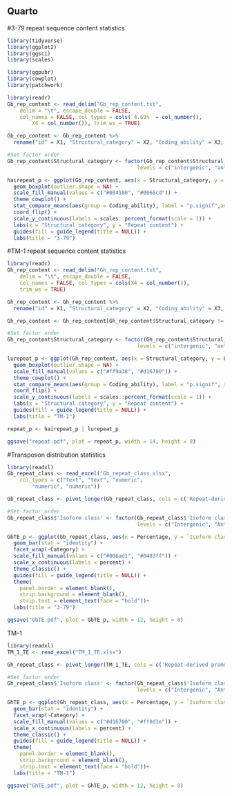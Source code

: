 ## Quarto
#3-79 repeat sequence content statistics
```r
library(tidyverse)
library(ggplot2)
library(ggsci)
library(scales)
```

```r
library(ggpubr)
library(cowplot)
library(patchwork)
```

```r
library(readr)
Gb_rep_content <- read_delim("Gb_rep_content.txt", 
    delim = "\t", escape_double = FALSE, 
    col_names = FALSE, col_types = cols(`4.69%` = col_number(), 
        X4 = col_number()), trim_ws = TRUE)
```

```r
Gb_rep_content <- Gb_rep_content %>%
  rename("id" = X1, "Structural_category" = X2, "Coding_ability" = X3, "Repeat_Content" = X4)
```

```r
#Set factor order
Gb_rep_content$Structural_category <- factor(Gb_rep_content$Structural_category, 
                                          levels = c("intergenic", "antisense", "genic",  "novel_not_in_catalog", "novel_in_catalog","fusion","full-splice_match", "incomplete-splice_match"))
```

```r
hairepeat_p <- ggplot(Gb_rep_content, aes(x = Structural_category, y = Repeat_Content, fill = Coding_ability)) +
  geom_boxplot(outlier.shape = NA) +
  scale_fill_manual(values = c("#004180", "#0068cd")) +
  theme_cowplot() +
  stat_compare_means(aes(group = Coding_ability), label = "p.signif",angle =-90, vjust = 0.5, hjust =1) +
  coord_flip() +
  scale_y_continuous(labels = scales::percent_format(scale = 1)) + 
  labs(x = "Structural category", y = "Repeat content") +
  guides(fill = guide_legend(title = NULL)) +
  labs(title = "3-79")
```

#TM-1 repeat sequence content statistics

```r
library(readr)
Gh_rep_content <- read_delim("Gh_rep_content.txt", 
    delim = "\t", escape_double = FALSE, 
    col_names = FALSE, col_types = cols(X4 = col_number()), 
    trim_ws = TRUE)
```

```r
Gh_rep_content <- Gh_rep_content %>%
  rename("id" = X1, "Structural_category" = X2, "Coding_ability" = X3, "Repeat_Content" = X4)
```

```r
Gh_rep_content <- Gh_rep_content[Gh_rep_content$Structural_category != "genic_intron", ]
```

```r
#Set factor order
Gh_rep_content$Structural_category <- factor(Gh_rep_content$Structural_category, 
                                          levels = c("intergenic", "antisense", "genic",  "novel_not_in_catalog", "novel_in_catalog","fusion","full-splice_match", "incomplete-splice_match"))
```

```r
lurepeat_p <- ggplot(Gh_rep_content, aes(x = Structural_category, y = Repeat_Content, fill = Coding_ability)) +
  geom_boxplot(outlier.shape = NA) +
  scale_fill_manual(values = c("#ff9a38", "#d16700")) +
  theme_cowplot() +
  stat_compare_means(aes(group = Coding_ability), label = "p.signif", angle =-90, vjust = 0.5, hjust =1) +
  coord_flip() +
  scale_y_continuous(labels = scales::percent_format(scale = 1)) + 
  labs(x = "Structural category", y = "Repeat content") +
  guides(fill = guide_legend(title = NULL)) +
  labs(title = "TM-1")
```

```r
repeat_p <- hairepeat_p | lurepeat_p
```

```r
ggsave("repeat.pdf", plot = repeat_p, width = 14, height = 8)
```

#Transposon distribution statistics

```r
library(readxl)
Gb_repeat_class <- read_excel("Gb_repeat_class.xlsx", 
    col_types = c("text", "text", "numeric", 
        "numeric", "numeric"))
```

```r
Gb_repeat_class <- pivot_longer(Gb_repeat_class, cols = c('Repeat-derived promoter', 'Internal repeat inclusion', 'Repeat-derived terminator'), names_to = "Category", values_to = "Percentage")

```

```r
#Set factor order
Gb_repeat_class$'Isoform class' <- factor(Gb_repeat_class$'Isoform class', 
                                          levels = c("Intergenic", "Antisense", "Genic", "NNC", "NIC","Fusion","FSM", "ISM"))
```

```r
GbTE_p <- ggplot(Gb_repeat_class, aes(x = Percentage, y = `Isoform class`, fill = `Repeat class`)) +
  geom_bar(stat = "identity") +
  facet_wrap(~Category) +
  scale_fill_manual(values = c("#006ad1", "#0483ff")) +
  scale_x_continuous(labels = percent) +
  theme_classic() +
  guides(fill = guide_legend(title = NULL)) +
  theme(
    panel.border = element_blank(),
    strip.background = element_blank(),
    strip.text = element_text(face = "bold"))+
  labs(title = "3-79")
```

```r
ggsave("GbTE.pdf", plot = GbTE_p, width = 12, height = 8)
```

TM-1

```r
library(readxl)
TM_1_TE <- read_excel("TM_1_TE.xlsx")

```

```r
Gh_repeat_class <- pivot_longer(TM_1_TE, cols = c('Repeat-derived promoter', 'Internal repeat inclusion', 'Repeat-derived terminator'), names_to = "Category", values_to = "Percentage")
```

```r
#Set factor order
Gh_repeat_class$'Isoform class' <- factor(Gh_repeat_class$'Isoform class', 
                                          levels = c("Intergenic", "Antisense", "Genic", "NNC", "NIC","Fusion","FSM", "ISM"))
```

```r
GhTE_p <- ggplot(Gh_repeat_class, aes(x = Percentage, y = `Isoform class`, fill = `Repeat class`)) +
  geom_bar(stat = "identity") +
  facet_wrap(~Category) +
  scale_fill_manual(values = c("#d16700", "#ff8d1e")) +
  scale_x_continuous(labels = percent) +
  theme_classic() +
  guides(fill = guide_legend(title = NULL)) +
  theme(
    panel.border = element_blank(),
    strip.background = element_blank(),
    strip.text = element_text(face = "bold"))+
  labs(title = "TM-1")
```

```r
ggsave("GhTE.pdf", plot = GhTE_p, width = 12, height = 8)
```
